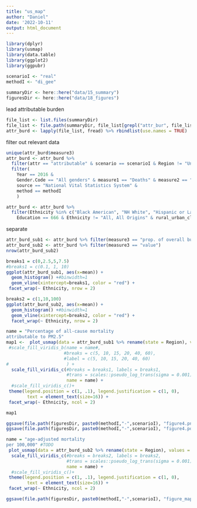 ```yaml
---
title: "us_map"
author: "Daniel"
date: '2022-10-11'
output: html_document
---
```

```r
library(dplyr)
library(usmap)
library(data.table)
library(ggplot2)
library(ggpubr)
```

```r
scenarioI <- "real"
methodI <- "di_gee"
  
summaryDir <- here::here("data/15_summary") 
figuresDir <- here::here("data/18_figures") 
```

lead attributable burden
```r
file_list <- list.files(summaryDir)
file_list <- file.path(summaryDir, file_list[grepl("attr_bur", file_list)])
attr_burd <- lapply(file_list, fread) %>% rbindlist(use.names = TRUE)
```

filter out relevant data
```r
unique(attr_burd$measure3)
attr_burd <- attr_burd %>% 
  filter(attr == "attributable" & scenario == scenarioI & Region != "United States") %>%
  filter(
    Year == 2016 &
    Gender.Code == "All genders" & measure1 == "Deaths" & measure2 == "age-adjusted rate per 100,000" &
    source == "National Vital Statistics System" & 
    method == methodI 
    ) 

attr_burd <- attr_burd %>%
  filter(Ethnicity %in% c("Black American", "NH White", "Hispanic or Latino White", "American Indian or Alaska Native", "Asian or Pacific Islander") &
    Education == 666 & Ethnicity != "All, All Origins" & rural_urban_class == "All" )

```

separate 
```r
attr_burd_sub1 <- attr_burd %>% filter(measure3 == "prop. of overall burden")
attr_burd_sub2 <- attr_burd %>% filter(measure3 == "value") 
nrow(attr_burd_sub2)
```

```r
breaks1 = c(0,2.5,5,7.5)
#breaks1 = c(0.1, 1, 10)
ggplot(attr_burd_sub1, aes(x=mean)) + 
  geom_histogram() +#binwidth=1
  geom_vline(xintercept=breaks1, color = "red") +
 facet_wrap(~ Ethnicity, nrow = 2)
```

```r
breaks2 = c(1,10,100)
ggplot(attr_burd_sub2, aes(x=mean)) + 
  geom_histogram() +#binwidth=1
  geom_vline(xintercept=breaks2, color = "red") +
  facet_wrap(~ Ethnicity, nrow = 2)
```

```r
name = "Percentage of all-cause mortality
attributable to PM2.5"
map1 <-  plot_usmap(data = attr_burd_sub1 %>% rename(state = Region), values = "mean", color = "white") +
 #scale_fill_viridis_b(name = name#, 
                      #breaks = c(5, 10, 15, 20, 40, 60), 
                      #label = c(5, 10, 15, 20, 40, 60)
#                      ) +
  scale_fill_viridis_c(#breaks = breaks1, labels = breaks1,
                       #trans = scales::pseudo_log_trans(sigma = 0.001),
                       name = name) +
  #scale_fill_viridis_c()+
 theme(legend.position = c(1, .1), legend.justification = c(1, 0),
        text = element_text(size=16)) +
 facet_wrap(~ Ethnicity, ncol = 2)                                                        # Change font size

map1
```

```r
ggsave(file.path(figuresDir, paste0(methodI,"-",scenarioI), "figure4.png"), dpi = 300, map1, height = 12, width = 8)
ggsave(file.path(figuresDir, paste0(methodI,"-",scenarioI), "figure4.pdf"), dpi = 300, map1, height = 12, width = 8)
```

```r
name = "age-adjusted mortality
per 100,000" #TODO
 plot_usmap(data = attr_burd_sub2 %>% rename(state = Region), values = "mean", color = "white") +
  scale_fill_viridis_c(#breaks = breaks2, labels = breaks2,
                       #trans = scales::pseudo_log_trans(sigma = 0.001),
                       name = name) +
  #scale_fill_viridis_c()+
 theme(legend.position = c(1, .1), legend.justification = c(1, 0),
        text = element_text(size=16)) +
 facet_wrap(~ Ethnicity, ncol = 2)   
```
```r
ggsave(file.path(figuresDir, paste0(methodI,"-",scenarioI), "figure_map_state_attributable.png"), dpi = 300, height = 12, width = 8)
```
